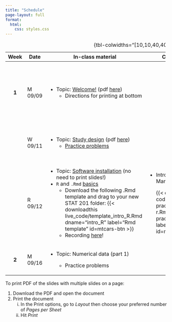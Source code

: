 ```yaml
---
title: "Schedule"
page-layout: full
format: 
  html:
    css: styles.css
---
```


+---------+---------+-------------------------------------------------------------------------------------------------------------------------------------------------------------------------------------------+-----------------------------------------------------------------------------------------------------------------------------------------------+--------------------------------------------------------------------------------+
| Week    | Date    | In-class material                                                                                                                                                                         | Coding practice                                                                                                                               | Assignments                                                                    |
+:=======:+=========+===========================================================================================================================================================================================+===============================================================================================================================================+================================================================================+
| **1**   | M 09/09 | -   Topic: [Welcome!](slides/slides-00-welcome.qmd) (pdf [here](slides/pdf/slides-00.pdf))                                                                                                |                                                                                                                                               | -   Bring your completed quiz to next class                                    |
|         |         |     -   Directions for printing at bottom                                                                                                                                                 |                                                                                                                                               |                                                                                |
|         |         |                                                                                                                                                                                           |                                                                                                                                               | -   Fill out [this survey](https://forms.gle/GmbiQXXCEk7xejJt5) by next class. |
+---------+---------+-------------------------------------------------------------------------------------------------------------------------------------------------------------------------------------------+-----------------------------------------------------------------------------------------------------------------------------------------------+--------------------------------------------------------------------------------+
|         | W 09/11 | -   Topic: [Study design](slides/slides-01-study-design.qmd) (pdf [here](slides/pdf/slides-01.pdf))                                                                                       |                                                                                                                                               | -   Wednesday problems on [Problem Set 1](homework/hw1.pdf)                    |
|         |         |     -   [Practice problems](practice_probs/practice-01-study-design.qmd)                                                                                                                  |                                                                                                                                               |                                                                                |
+---------+---------+-------------------------------------------------------------------------------------------------------------------------------------------------------------------------------------------+-----------------------------------------------------------------------------------------------------------------------------------------------+--------------------------------------------------------------------------------+
|         | R 09/12 | -   Topic: [Software installation](slides/slides-02-toolkit-installation.qmd) (no need to print slides!)                                                                                  | -   Intro to R and R Markdown                                                                                                                 | -   Thursday problems on [Problem Set 1](homework/hw1.pdf)                     |
|         |         | -   `R` and `.Rmd` [basics](live_code/intro_R.qmd)                                                                                                                                        |                                                                                                                                               |                                                                                |
|         |         |     -   Download the following .Rmd template and drag to your new STAT 201 folder: {{< downloadthis live_code/template_intro_R.Rmd dname="intro_R" label="Rmd template" id=mtcars-btn >}} |     {{< downloadthis coding_practice/coding-practice-02-intro-r.Rmd dname="coding-practice-intro-R" label="Coding practice" id=mtcars-btn >}} |                                                                                |
|         |         |     -   Recording [here](https://middlebury.zoom.us/rec/share/_fy_lpsyDzdPIUmfu7k8FA1NksnClGkSHz0cPTV5ZXuc39LywW9h5oXchUXWaqhi.x6RNwGidelNURP9U  Passcode: 3g^SS69r)!                     |                                                                                                                                               |                                                                                |
+---------+---------+-------------------------------------------------------------------------------------------------------------------------------------------------------------------------------------------+-----------------------------------------------------------------------------------------------------------------------------------------------+--------------------------------------------------------------------------------+
| **2**   | M 09/16 | -   Topic: Numerical data (part 1)                                                                                                                                                        |                                                                                                                                               |                                                                                |
|         |         |                                                                                                                                                                                           |                                                                                                                                               |                                                                                |
|         |         |     -   Practice problems                                                                                                                                                                 |                                                                                                                                               |                                                                                |
+---------+---------+-------------------------------------------------------------------------------------------------------------------------------------------------------------------------------------------+-----------------------------------------------------------------------------------------------------------------------------------------------+--------------------------------------------------------------------------------+

: {tbl-colwidths="\[10,10,40,40\]"}

To print PDF of the slides with multiple slides on a page:

1.  Download the PDF and open the document
2.  Print the document
    i.  In the Print options, go to *Layout* then choose your preferred number of *Pages per Sheet*
    ii. Hit *Print*
